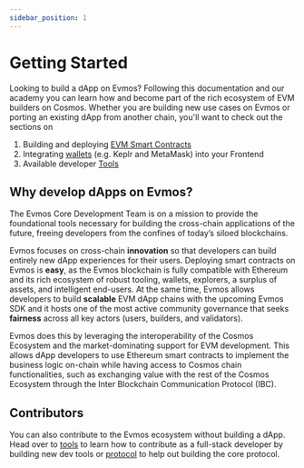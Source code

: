 ```yaml
---
sidebar_position: 1
---
```


# Getting Started

Looking to build a dApp on Evmos? Following this documentation and our academy
you can learn how and become part of the rich ecosystem of EVM builders on
Cosmos. Whether you are building new use cases on Evmos or porting an existing
dApp from another chain, you'll want to check out the sections on

1. Building and deploying [EVM Smart Contracts](./develop/smart-contracts)
2. Integrating [wallets](./develop/wallet-integration) (e.g. Keplr and MetaMask) into your Frontend
4. Available developer [Tools](./tools/index.md)

## Why develop dApps on Evmos?

The Evmos Core Development Team is on a mission to provide the foundational tools necessary for building the cross-chain
applications of the future, freeing developers from the confines of today’s siloed blockchains.

Evmos focuses on cross-chain **innovation** so that developers can build entirely new dApp experiences for their users.
Deploying smart contracts on Evmos is **easy**, as the Evmos blockchain is fully compatible with Ethereum and its rich
ecosystem of robust tooling, wallets, explorers, a surplus of assets, and intelligent end-users. At the same time,
Evmos allows developers to build **scalable** EVM dApp chains with the upcoming Evmos SDK and it hosts one of the
most active community governance that seeks **fairness** across all key actors (users, builders, and validators).

Evmos does this by leveraging the interoperability of the Cosmos Ecosystem and the market-dominating support for EVM
development. This allows dApp developers to use Ethereum smart contracts to implement the business logic on-chain
while having access to Cosmos chain functionalities, such as exchanging value with the rest of the Cosmos Ecosystem
through the Inter Blockchain Communication Protocol (IBC).

## Contributors

You can also contribute to the Evmos ecosystem without building a dApp. Head over to [tools](./tools/index.md) to learn
how to contribute as a full-stack developer by building new dev tools or [protocol](../protocol) to help
out building the core protocol.

